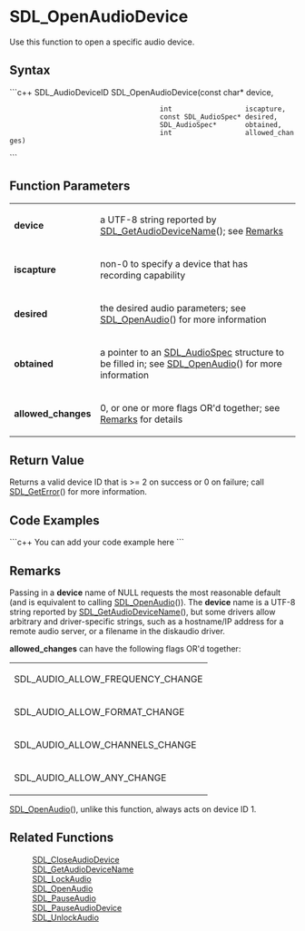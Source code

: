 <!-- pragma section-numbers off -->
<!-- pragma disable-camelcase -->

= SDL_OpenAudioDevice =
Use this function to open a specific audio device.


== Syntax ==
```c++
SDL_AudioDeviceID SDL_OpenAudioDevice(const char*          device,
                                      int                  iscapture,
                                      const SDL_AudioSpec* desired,
                                      SDL_AudioSpec*       obtained,
                                      int                  allowed_changes)
```

== Function Parameters ==
{|
|'''device'''
|a UTF-8 string reported by [[SDL_GetAudioDeviceName]](); see [[#Remarks|Remarks]]
|-
|'''iscapture'''
|non-0 to specify a device that has recording capability
|-
|'''desired'''
|the desired audio parameters; see [[SDL_OpenAudio]]() for more information
|-
|'''obtained'''
|a pointer to an [[SDL_AudioSpec]] structure to be filled in; see [[SDL_OpenAudio]]() for more information
|-
|'''allowed_changes'''
|0, or one or more flags OR'd together; see [[#Remarks|Remarks]] for details
|}

== Return Value ==
Returns a valid device ID that is >= 2 on success or 0 on failure; call [[SDL_GetError]]() for more information. 

== Code Examples ==
```c++
You can add your code example here
```

== Remarks ==
Passing in a '''device''' name of NULL requests the most reasonable default (and is equivalent to calling [[SDL_OpenAudio]]()).
The '''device''' name is a UTF-8 string reported by [[SDL_GetAudioDeviceName]](), but some drivers allow arbitrary and driver-specific strings, such as a hostname/IP address for a remote audio server, or a filename in the diskaudio driver.

'''allowed_changes''' can have the following flags OR'd together:
{|
|SDL_AUDIO_ALLOW_FREQUENCY_CHANGE
|-
|SDL_AUDIO_ALLOW_FORMAT_CHANGE
|-
|SDL_AUDIO_ALLOW_CHANNELS_CHANGE
|-
|SDL_AUDIO_ALLOW_ANY_CHANGE
|}

[[SDL_OpenAudio]](), unlike this function, always acts on device ID 1.

== Related Functions ==
:[[SDL_CloseAudioDevice]]
:[[SDL_GetAudioDeviceName]]
:[[SDL_LockAudio]]
:[[SDL_OpenAudio]]
:[[SDL_PauseAudio]]
:[[SDL_PauseAudioDevice]]
:[[SDL_UnlockAudio]]
